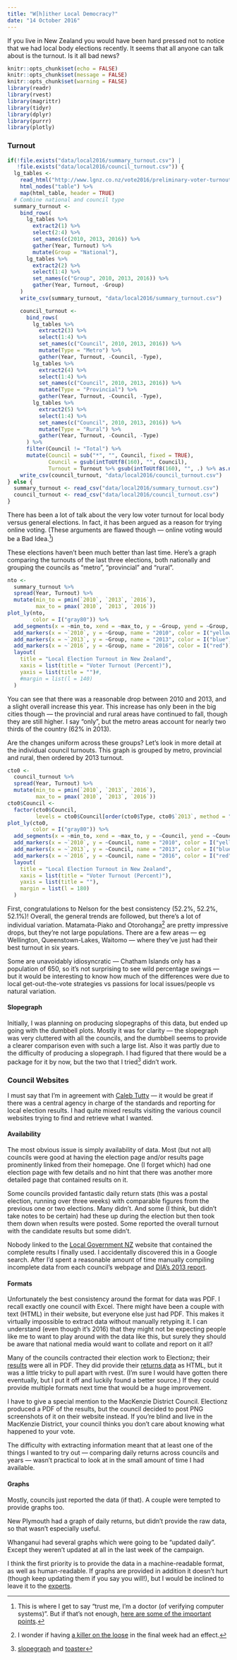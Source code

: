 ```yaml
---
title: "W[h]ither Local Democracy?"
date: "14 October 2016"
---
```


If you live in New Zealand you would have been hard pressed not to notice that we had
local body elections recently. It seems that all anyone can talk about is the turnout.
Is it all bad news?

```r
knitr::opts_chunk$set(echo = FALSE)
knitr::opts_chunk$set(message = FALSE)
knitr::opts_chunk$set(warning = FALSE)
library(readr)
library(rvest)
library(magrittr)
library(tidyr)
library(dplyr)
library(purrr)
library(plotly)
```

### Turnout

```r
if(!file.exists("data/local2016/summary_turnout.csv") |
   !file.exists("data/local2016/council_turnout.csv")) {
  lg_tables <- 
    read_html("http://www.lgnz.co.nz/vote2016/preliminary-voter-turnout-2016/") %>% 
    html_nodes("table") %>% 
    map(html_table, header = TRUE)
  # Combine national and council type
  summary_turnout <- 
    bind_rows(
      lg_tables %>% 
        extract2(1) %>% 
        select(2:4) %>% 
        set_names(c(2010, 2013, 2016)) %>% 
        gather(Year, Turnout) %>% 
        mutate(Group = "National"),
      lg_tables %>% 
        extract2(2) %>% 
        select(1:4) %>% 
        set_names(c("Group", 2010, 2013, 2016)) %>% 
        gather(Year, Turnout, -Group)
    )
    write_csv(summary_turnout, "data/local2016/summary_turnout.csv")

    council_turnout <- 
      bind_rows(
        lg_tables %>% 
          extract2(3) %>% 
          select(1:4) %>% 
          set_names(c("Council", 2010, 2013, 2016)) %>% 
          mutate(Type = "Metro") %>% 
          gather(Year, Turnout, -Council, -Type),
        lg_tables %>% 
          extract2(4) %>% 
          select(1:4) %>% 
          set_names(c("Council", 2010, 2013, 2016)) %>% 
          mutate(Type = "Provincial") %>% 
          gather(Year, Turnout, -Council, -Type),
        lg_tables %>% 
          extract2(5) %>% 
          select(1:4) %>% 
          set_names(c("Council", 2010, 2013, 2016)) %>% 
          mutate(Type = "Rural") %>% 
          gather(Year, Turnout, -Council, -Type)
      ) %>% 
      filter(Council != "Total") %>% 
      mutate(Council = sub("*", "", Council, fixed = TRUE),
             Council = gsub(intToUtf8(160), "", Council),
             Turnout = Turnout %>% gsub(intToUtf8(160), "", .) %>% as.numeric())
    write_csv(council_turnout, "data/local2016/council_turnout.csv")
} else {
  summary_turnout <- read_csv("data/local2016/summary_turnout.csv")
  council_turnout <- read_csv("data/local2016/council_turnout.csv")
}
```

There has been a lot of talk about the very low voter turnout for local body versus
general elections. In fact, it has been argued as a reason for trying online voting.
(These arguments are flawed though --- online voting would be a Bad Idea.^[This is
where I get to say "trust me, I'm a doctor (of verifying computer systems)". But if that's
not enough, [here are some of the important points](http://thespinoff.co.nz/featured/15-09-2015/politics-the-myths-of-online-voting/).])

These elections haven't been much better than last time.
Here's a graph comparing the turnouts of the last three elections, both nationally and
grouping the councils as "metro", "provincial" and "rural".

```r
nto <- 
  summary_turnout %>% 
  spread(Year, Turnout) %>% 
  mutate(min_to = pmin(`2010`, `2013`, `2016`),
         max_to = pmax(`2010`, `2013`, `2016`))
plot_ly(nto,
        color = I("gray80")) %>% 
  add_segments(x = ~min_to, xend = ~max_to, y = ~Group, yend = ~Group, showlegend = FALSE) %>% 
  add_markers(x = ~`2010`, y = ~Group, name = "2010", color = I("yellow")) %>% 
  add_markers(x = ~`2013`, y = ~Group, name = "2013", color = I("blue")) %>% 
  add_markers(x = ~`2016`, y = ~Group, name = "2016", color = I("red")) %>% 
  layout(
    title = "Local Election Turnout in New Zealand",
    xaxis = list(title = "Voter Turnout (Percent)"),
    yaxis = list(title = "")#,
    #margin = list(l = 140)
  )
```

You can see that there was a reasonable drop between 2010 and 2013, and a slight overall increase this year.
This increase has only been in the big cities though --- the provincial and rural areas have continued
to fall, though they are still higher.
I say "only", but the metro areas account for nearly two thirds of the country (62% in 2013).

Are the changes uniform across these groups? Let's look in more detail at the individual council turnouts.
This graph is grouped by metro, provincial and rural, then ordered by 2013 turnout.

```r
cto0 <- 
  council_turnout %>% 
  spread(Year, Turnout) %>% 
  mutate(min_to = pmin(`2010`, `2013`, `2016`),
         max_to = pmax(`2010`, `2013`, `2016`))
cto0$Council <- 
  factor(cto0$Council,
         levels = cto0$Council[order(cto0$Type, cto0$`2013`, method = "radix", decreasing = c(TRUE, FALSE))])
plot_ly(cto0,
        color = I("gray80")) %>% 
  add_segments(x = ~min_to, xend = ~max_to, y = ~Council, yend = ~Council, showlegend = FALSE) %>% 
  add_markers(x = ~`2010`, y = ~Council, name = "2010", color = I("yellow")) %>% 
  add_markers(x = ~`2013`, y = ~Council, name = "2013", color = I("blue")) %>% 
  add_markers(x = ~`2016`, y = ~Council, name = "2016", color = I("red")) %>% 
  layout(
    title = "Local Election Turnout in New Zealand",
    xaxis = list(title = "Voter Turnout (Percent)"),
    yaxis = list(title = ""),
    margin = list(l = 180)
  )
```

First, congratulations to Nelson for the best consistency (52.2%, 52.2%, 52.1%)!
Overall, the general trends are followed, but there's a lot of individual variation.
Matamata-Piako and Otorohanga^[I wonder if having [a killer on the loose](http://www.nzherald.co.nz/kirsty-johnston/news/article.cfm?a_id=980&objectid=11725688)
in the final week had an effect.]
are pretty impressive drops, but they're not large populations.
There are a few areas --- eg Wellington, Queenstown-Lakes, Waitomo --- where they've just had their
best turnout in six years.

Some are unavoidably idiosyncratic --- Chatham Islands only has a population of 650, so it's not surprising
to see wild percentage swings --- but it would be interesting to know how much of the differences were
due to local get-out-the-vote strategies vs passions for local issues/people vs natural variation.


#### Slopegraph

Initially, I was planning on producing slopegraphs of this data, but ended up going with the dumbbell
plots. Mostly it was for clarity --- the slopegraph was very cluttered with all the councils, and
the dumbbell seems to provide a clearer comparison even with such a large list.
Also it was partly due to the difficulty of producing a slopegraph. I had figured that there would
be a package for it by now, but the two that I tried^[[slopegraph](https://github.com/leeper/slopegraph)
and [toaster](https://github.com/teradata-aster-field/toaster)]
didn't work.

### Council Websites

I must say that I'm in agreement with [Caleb Tutty](https://twitter.com/Caleb_T/status/784559650083631105) --- 
it would be great if there was a central agency
in charge of the standards and reporting for local election results.
I had quite mixed results visiting the various council websites trying to find and retrieve
what I wanted.

#### Availability

The most obvious issue is simply availability of data. Most (but not all) councils were good at having the
election page and/or results page prominently linked from their homepage.
One (I forget which) had one election page with few details and no hint that there was another
more detailed page that contained results on it.

Some councils provided fantastic daily return stats (this was a postal election, running over three weeks)
with comparable figures from the previous one or two elections. Many didn't. And some (I think, but didn't take
notes to be certain) had these up during the election but then took them down when results were posted.
Some reported the overall turnout with the candidate results but some didn't.

Nobody linked to the [Local Government NZ](http://www.lgnz.co.nz/vote2016/preliminary-voter-turnout-2016/)
website that contained the complete results I finally used. I accidentally discovered this in a
Google search. After I'd spent a reasonable amount of time manually compiling incomplete data from
each council's webpage and [DIA's 2013 report](http://www.dia.govt.nz/Services-Local-Elections-Index).

#### Formats

Unfortunately the best consistency around the format for data was PDF. I recall exactly one council
with Excel. There might have been a couple with text (HTML) in their website, but everyone else just
had PDF. This makes it virtually impossible to extract data without manually retyping it.
I can understand (even though it's 2016) that they might not be expecting people like me to want
to play around with the data like this, but surely they should be aware that national media would
want to collate and report on it all?

Many of the councils contracted their election work to Electionz;
their [results](http://www.electionz.com/2016lgeresults/2016_results.htm) were all in PDF.
They did provide their [returns data](http://www.electionz.com/2016lgereturns/2016_returns.htm)
as HTML, but it was a little tricky to pull apart with rvest. (I'm sure I would have gotten
there eventually, but I put it off and luckily found a better source.) If they could provide
multiple formats next time that would be a huge improvement.

I have to give a special mention to the MacKenzie District Council. Electionz produced a PDF of
the results, but the council decided to post PNG screenshots of it on their website instead.
If you're blind and live in the MacKenzie District, your council thinks you don't care about
knowing what happened to your vote.

The difficulty with extracting information meant that at least one of the things I wanted
to try out --- comparing daily returns across councils and years --- wasn't practical to
look at in the small amount of time I had available.

#### Graphs

Mostly, councils just reported the data (if that). A couple were tempted to provide graphs too.

New Plymouth had a graph of daily returns, but didn't provide the raw data, so that wasn't
especially useful.

Whanganui had several graphs which were going to be "updated daily". Except they weren't updated
at all in the last week of the campaign.

I think the first priority is to provide the data in a machine-readable format, as well as
human-readable. If graphs are provided in addition it doesn't hurt (though keep updating
them if you say you will!), but I would be inclined to leave it to the
[experts](http://insights.nzherald.co.nz/article/local-elections-2016).


